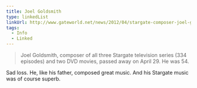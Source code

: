 ```yaml
---
title: Joel Goldsmith
type: linkedList
linkUrl: http://www.gateworld.net/news/2012/04/stargate-composer-joel-goldsmith-dead-at-54/
tags:
  - Info
  - Linked
---
```


> Joel Goldsmith, composer of all three Stargate television series (334 episodes) and two DVD movies, passed away on April 29. He was 54.

Sad loss. He, like his father, composed great music. And his Stargate music was of course superb.
